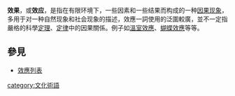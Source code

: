 '''效果'''，或'''效应'''，是指在有限环境下，一些因素和一些结果而构成的一种[[因果|因果]][[现象|现象]]，多用于对一种自然现象和社会现象的描述，效應一詞使用的泛圍較廣，並不一定指嚴格的科學[[定理|定理]]、[[定律|定律]]中的因果關係。例子如[[溫室效應|溫室效應]]、[[蝴蝶效應|蝴蝶效應]]等等。

==參見==
*[[效應列表|效應列表]]

{{Sci-stub}}
[[category:文化術語|category:文化術語]]